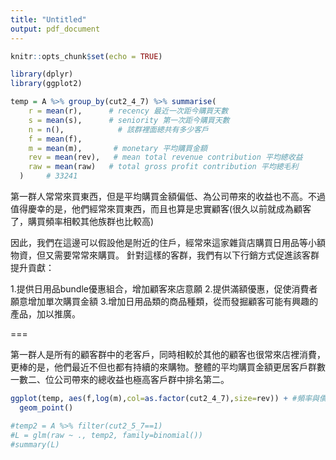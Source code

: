 ```yaml
---
title: "Untitled"
output: pdf_document
---
```


```r
knitr::opts_chunk$set(echo = TRUE)
```

```r
library(dplyr)
library(ggplot2)
```

```r
temp = A %>% group_by(cut2_4_7) %>% summarise(
    r = mean(r),      # recency 最近一次距今購買天數
    s = mean(s),      # seniority 第一次距今購買天數
    n = n(),            # 該群裡面總共有多少客戶
    f = mean(f),
    m = mean(m),       # monetary 平均購買金額
    rev = mean(rev),   # mean total revenue contribution 平均總收益
    raw = mean(raw)   # total gross profit contribution 平均總毛利
  )     # 33241
```
第一群人常常來買東西，但是平均購買金額偏低、為公司帶來的收益也不高。不過值得慶幸的是，他們經常來買東西，而且也算是忠實顧客(很久以前就成為顧客了，購買頻率相較其他族群也比較高)

因此，我們在這邊可以假設他是附近的住戶，經常來這家雜貨店購買日用品等小額物資，但又需要常常來購買。
針對這樣的客群，我們有以下行銷方式促進該客群提升貢獻：

1.提供日用品bundle優惠組合，增加顧客來店意願
2.提供滿額優惠，促使消費者願意增加單次購買金額
3.增加日用品類的商品種類，從而發掘顧客可能有興趣的產品，加以推廣。


===

第一群人是所有的顧客群中的老客戶，同時相較於其他的顧客也很常來店裡消費，更棒的是，他們最近不但也都有持續的來購物。整體的平均購買金額更居客戶群數一數二、位公司帶來的總收益也極高客戶群中排名第二。




```r

ggplot(temp, aes(f,log(m),col=as.factor(cut2_4_7),size=rev)) + #頻率與價格
  geom_point()

```

```r
#temp2 = A %>% filter(cut2_5_7==1)
#L = glm(raw ~ ., temp2, family=binomial())
#summary(L)
```


